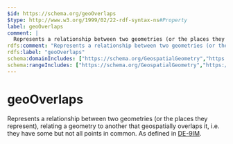 ```yaml
---
$id: https://schema.org/geoOverlaps
$type: http://www.w3.org/1999/02/22-rdf-syntax-ns#Property
label: geoOverlaps
comment: |
  Represents a relationship between two geometries (or the places they represent), relating a geometry to another that geospatially overlaps it, i.e. they have some but not all points in common. As defined in [DE-9IM](https://en.wikipedia.org/wiki/DE-9IM).
rdfs:comment: "Represents a relationship between two geometries (or the places they represent), relating a geometry to another that geospatially overlaps it, i.e. they have some but not all points in common. As defined in [DE-9IM](https://en.wikipedia.org/wiki/DE-9IM)."
rdfs:label: "geoOverlaps"
schema:domainIncludes: ["https://schema.org/GeospatialGeometry","https://schema.org/Place"]
schema:rangeIncludes: ["https://schema.org/GeospatialGeometry","https://schema.org/Place"]
---
```


# geoOverlaps

Represents a relationship between two geometries (or the places they represent), relating a geometry to another that geospatially overlaps it, i.e. they have some but not all points in common. As defined in [DE-9IM](https://en.wikipedia.org/wiki/DE-9IM).

